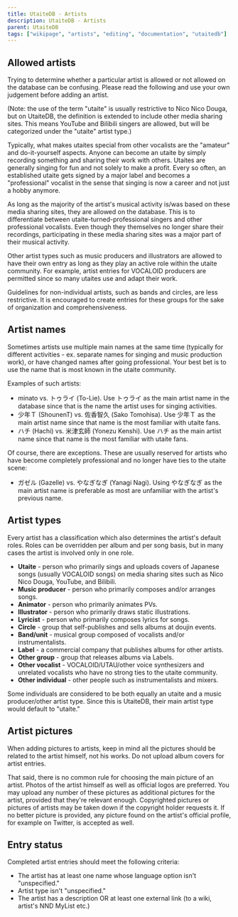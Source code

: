 ---
title: UtaiteDB - Artists
description: UtaiteDB - Artists
parent: UtaiteDB
tags: ["wikipage", "artists", "editing", "documentation", "utaitedb"]
---

## Allowed artists

Trying to determine whether a particular artist is allowed or not allowed on the database can be confusing. Please read the following and use your own judgement before adding an artist.

(Note: the use of the term "utaite" is usually restrictive to Nico Nico Douga, but on UtaiteDB, the definition is extended to include other media sharing sites. This means YouTube and Bilibili singers are allowed, but will be categorized under the "utaite" artist type.)

Typically, what makes utaites special from other vocalists are the "amateur" and do-it-yourself aspects. Anyone can become an utaite by simply recording something and sharing their work with others. Utaites are generally singing for fun and not solely to make a profit. Every so often, an established utaite gets signed by a major label and becomes a "professional" vocalist in the sense that singing is now a career and not just a hobby anymore. 

As long as the majority of the artist's musical activity is/was based on these media sharing sites, they are allowed on the database. This is to differentiate between utaite-turned-professional singers and other professional vocalists. Even though they themselves no longer share their recordings, participating in these media sharing sites was a major part of their musical activity.

Other artist types such as music producers and illustrators are allowed to have their own entry as long as they play an active role within the utaite community. For example, artist entries for VOCALOID producers are permitted since so many utaites use and adapt their work.

Guidelines for non-individual artists, such as bands and circles, are less restrictive. It is encouraged to create entries for these groups for the sake of organization and comprehensiveness.

## Artist names

Sometimes artists use multiple main names at the same time (typically for different activities - ex. separate names for singing and music production work), or have changed names after going professional. Your best bet is to use the name that is most known in the utaite community. 

Examples of such artists:

* minato vs. トゥライ (To-Lie). Use トゥライ as the main artist name in the database since that is the name the artist uses for singing activities.
* 少年Ｔ (ShounenT) vs. 佐香智久 (Sako Tomohisa). Use 少年Ｔ as the main artist name since that name is the most familiar with utaite fans.
* ハチ (Hachi) vs. 米津玄師 (Yonezu Kenshi). Use ハチ as the main artist name since that name is the most familiar with utaite fans.

Of course, there are exceptions. These are usually reserved for artists who have become completely professional and no longer have ties to the utaite scene:

* ガゼル (Gazelle) vs. やなぎなぎ (Yanagi Nagi). Using やなぎなぎ as the main artist name is preferable as most are unfamiliar with the artist's previous name.

## Artist types

Every artist has a classification which also determines the artist's default roles. Roles can be overridden per album and per song basis, but in many cases the artist is involved only in one role.

* **Utaite** - person who primarily sings and uploads covers of Japanese songs (usually VOCALOID songs) on media sharing sites such as Nico Nico Douga, YouTube, and Bilibili.
* **Music producer** - person who primarily composes and/or arranges songs.
* **Animator** - person who primarily animates PVs.
* **Illustrator** - person who primarily draws static illustrations.
* **Lyricist** - person who primarily composes lyrics for songs.
* **Circle** - group that self-publishes and sells albums at doujin events.
* **Band/unit** - musical group composed of vocalists and/or instrumentalists.
* **Label** - a commercial company that publishes albums for other artists.
* **Other group** - group that releases albums via Labels.
* **Other vocalist** - VOCALOID/UTAU/other voice synthesizers and unrelated vocalists who have no strong ties to the utaite community.
* **Other individual** - other people such as instrumentalists and mixers.

Some individuals are considered to be both equally an utaite and a music producer/other artist type. Since this is UtaiteDB, their main artist type would default to "utaite."

## Artist pictures

When adding pictures to artists, keep in mind all the pictures should be related to the artist himself, not his works. Do not upload album covers for artist entries.

That said, there is no common rule for choosing the main picture of an artist. Photos of the artist himself as well as official logos are preferred. You may upload any number of these pictures as additional pictures for the artist, provided that they're relevant enough. Copyrighted pictures or pictures of artists may be taken down if the copyright holder requests it.
If no better picture is provided, any picture found on the artist's official profile, for example on Twitter, is accepted as well.

## Entry status

Completed artist entries should meet the following criteria:

* The artist has at least one name whose language option isn't "unspecified."
* Artist type isn't "unspecified."
* The artist has a description OR at least one external link (to a wiki, artist's NND MyList etc.)